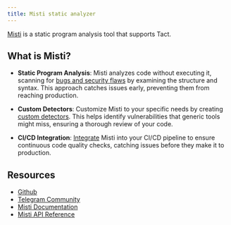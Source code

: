 ```yaml
---
title: Misti static analyzer
---
```


[Misti](https://nowarp.github.io/tools/misti/) is a static program analysis tool that supports Tact.

## What is Misti?

- **Static Program Analysis**: Misti analyzes code without executing it, scanning for [bugs and security flaws](https://nowarp.github.io/tools/misti/docs/detectors) by examining the structure and syntax. This approach catches issues early, preventing them from reaching production.

- **Custom Detectors**: Customize Misti to your specific needs by creating [custom detectors](https://nowarp.github.io/tools/misti/docs/hacking/custom-detector). This helps identify vulnerabilities that generic tools might miss, ensuring a thorough review of your code.

- **CI/CD Integration**: [Integrate](https://nowarp.github.io/tools/misti/docs/tutorial/ci-cd) Misti into your CI/CD pipeline to ensure continuous code quality checks, catching issues before they make it to production.

## Resources

- [Github](https://github.com/nowarp/misti)
- [Telegram Community](https://t.me/misti_dev)
- [Misti Documentation](https://nowarp.github.io/docs/misti/)
- [Misti API Reference](https://nowarp.github.io/docs/misti/api)
